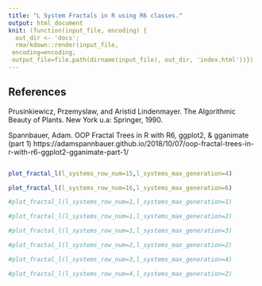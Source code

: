 ```yaml
---
title: "L System Fractals in R using R6 classes."
output: html_document
knit: (function(input_file, encoding) {
  out_dir <- 'docs';
  rmarkdown::render(input_file,
 encoding=encoding,
 output_file=file.path(dirname(input_file), out_dir, 'index.html'))})
---
```

## References
Prusinkiewicz, Przemyslaw, and Aristid Lindenmayer. The Algorithmic Beauty of Plants. New York u.a: Springer, 1990.

Spannbauer, Adam. OOP Fractal Trees in R with R6, ggplot2, & gganimate (part 1) https://adamspannbauer.github.io/2018/10/07/oop-fractal-trees-in-r-with-r6-ggplot2-gganimate-part-1/



```r

 
```

```r
plot_fractal_l(l_systems_row_num=15,l_systems_max_generation=4)


```

```r
plot_fractal_l(l_systems_row_num=16,l_systems_max_generation=6)

```
```r
#plot_fractal_l(l_systems_row_num=1,l_systems_max_generation=1)
```

```r
#plot_fractal_l(l_systems_row_num=1,l_systems_max_generation=2)
```
```r
#plot_fractal_l(l_systems_row_num=1,l_systems_max_generation=3)
```

```r
#plot_fractal_l(l_systems_row_num=2,l_systems_max_generation=2)

```

```r
#plot_fractal_l(l_systems_row_num=3,l_systems_max_generation=4)
```
```r
#plot_fractal_l(l_systems_row_num=4,l_systems_max_generation=2)
```
